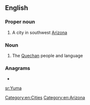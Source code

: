 {{also|yuma|þuma}}
==English==

===Proper noun===
{{wikipedia}}
{{en-proper noun}}

# A city in southwest [[Arizona]]

===Noun===
{{en-noun|~}}

# The [[Quechan]] people and language

===Anagrams===
* {{l|en|muay}}

[[Category:en:Cities]]
[[Category:en:Arizona]]

[[sr:Yuma]]